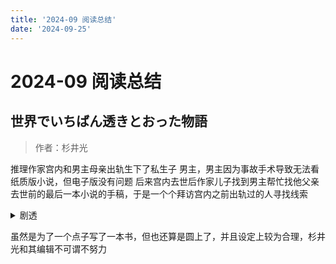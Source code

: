 ```yaml
---
title: '2024-09 阅读总结'
date: '2024-09-25'
---
```


# 2024-09 阅读总结

## 世界でいちばん透きとおった物語

> 作者：杉井光

推理作家宫内和男主母亲出轨生下了私生子 男主，男主因为事故手术导致无法看纸质版小说，但电子版没有问题
后来宫内去世后作家儿子找到男主帮忙找他父亲去世前的最后一本小说的手稿，于是一个个拜访宫内之前出轨过的人寻找线索

<details>
  <summary>剧透</summary>

故事分为里外两层，书内的悬疑点其实不多，主要就宫内的文章被谁烧掉的，和最后一个核心大诡计。文章是被宫内前妻烧的，作家儿子发现了但是隐瞒了。

真正的核心诡计是，这本书的排版，同一张纸上的排版是完全对称的，整本书也是完全同一个模板，空白的部分理论上可以从第一页看到最后一页
最后空白的「　　　　　」里通过纸张透过去看到对应的是后记中的 「ありがとう」 也就是感谢

男主不能看书的原因也是因为男主手术后视力改变，能看到透过去的页，所以需要集中很大注意力才能看清楚书上的字，所以只能看特定排版的书或者电子书。而宫内发现了这一点，于是他想在自己的遗作中写一本全世界只为了男主能看而写的书
</details>

虽然是为了一个点子写了一本书，但也还算是圆上了，并且设定上较为合理，杉井光和其编辑不可谓不努力

